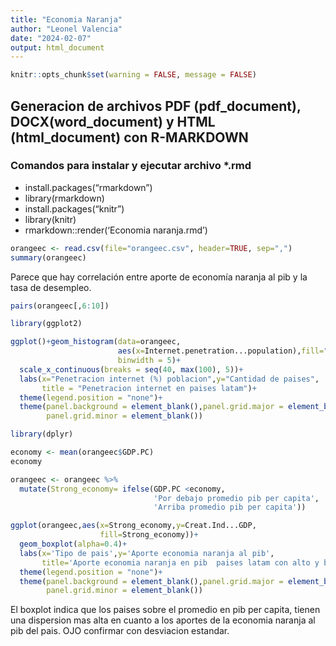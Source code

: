```yaml
---
title: "Economia Naranja"
author: "Leonel Valencia"
date: "2024-02-07"
output: html_document
---
```


```r
knitr::opts_chunk$set(warning = FALSE, message = FALSE) 
```

## Generacion de archivos PDF (pdf_document), DOCX(word_document) y HTML (html_document) con R-MARKDOWN
### Comandos para instalar y ejecutar archivo *.rmd
- install.packages("rmarkdown")
- library(rmarkdown)
- install.packages("knitr")
- library(knitr)
- rmarkdown::render('Economia naranja.rmd')

```r
orangeec <- read.csv(file="orangeec.csv", header=TRUE, sep=",")
summary(orangeec)
```
Parece que hay correlación entre aporte de economía naranja al pib y la tasa de desempleo.
```r
pairs(orangeec[,6:10])
```
```r
library(ggplot2)
```

```r
ggplot()+geom_histogram(data=orangeec,
                        aes(x=Internet.penetration...population),fill="red",color="yellow",
                        binwidth = 5)+
  scale_x_continuous(breaks = seq(40, max(100), 5))+
  labs(x="Penetracion internet (%) poblacion",y="Cantidad de paises",
       title = "Penetracion internet en paises latam")+
  theme(legend.position = "none")+
  theme(panel.background = element_blank(),panel.grid.major = element_blank(),
        panel.grid.minor = element_blank())
```
```r
library(dplyr)
```
```r
economy <- mean(orangeec$GDP.PC)
economy
```
```r
orangeec <- orangeec %>%
  mutate(Strong_economy= ifelse(GDP.PC <economy,
                                'Por debajo promedio pib per capita',
                                'Arriba promedio pib per capita'))
```
```r
ggplot(orangeec,aes(x=Strong_economy,y=Creat.Ind...GDP,
                    fill=Strong_economy))+
  geom_boxplot(alpha=0.4)+
  labs(x='Tipo de pais',y='Aporte economia naranja al pib',
       title='Aporte economia naranja en pib  paises latam con alto y bajo pib per capita')+
  theme(legend.position = "none")+
  theme(panel.background = element_blank(),panel.grid.major = element_blank(),
        panel.grid.minor = element_blank())
```

El boxplot indica que los paises sobre el promedio en pib per capita, tienen una dispersion mas alta en cuanto a los aportes de la economia naranja al pib del pais. OJO confirmar con desviacion estandar.